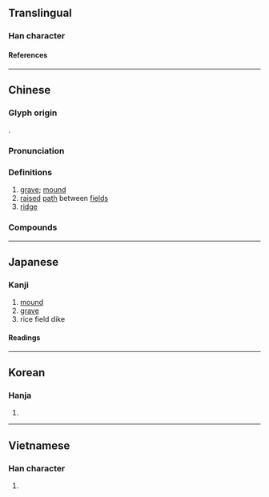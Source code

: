 {{also|垄}}
{{character info}}
{{character info|0xf942}}
==Translingual==

===Han character===
{{Han char|rn=32|rad=土|as=16|sn=19|four=01104|canj=YPG|ids=⿱龍土}}

====References====
{{Han ref|kx=0242.050|dkj=05591|dj=0482.010|hdz=10500.040|uh=58DF|ud=22751|bh=C362|bd=50018}}
{{Han ref|uh=F942}}

----

==Chinese==
{{zh-forms|s=垄|alt=壠}}

===Glyph origin===
{{Han etym}}
{{Han compound|龍|土|ls=psc|c1=p|c2=s|t2=earth}}.

===Pronunciation===
{{zh-pron
|m=lǒng
|c=lung5
|h=pfs=
|md=
|mn=lióng/lóng/qz:lěng/xm,zz:lēng
|mn_note=lióng - literary; lěng/lēng - vernacular; lóng - vernacular (俗)
|w=
|mc=y
|oc=y
|cat=n
}}

===Definitions===
{{zh-hanzi}}

# [[grave]]; [[mound]]
# [[raised]] [[path]] between [[field]]s
# [[ridge]]

===Compounds===
{{zh-der|壟斷|壟畝之臣|壟斷資本|壟墓|壟斷市場|丘壟|壟溝|壟斷獨登|壟作|入壟|瓦壟子|登壟|瓦壟|輟耕壟上|*後壟}}

----

==Japanese==

===Kanji===
{{ja-kanji|grade=|rs=土16}}

# [[mound]]
# [[grave]]
# rice field dike

====Readings====
{{ja-readings
|goon=る
|kanon=りょう
|kanyoon=ろう
|kun=うね-, おか-, つか-
}}

----

==Korean==

===Hanja===
{{ko-hanja|hangeul=롱|rv=rong|mr=rong}}

# {{rfdef|ko|sort=土16}}

----

==Vietnamese==

===Han character===
{{vi-readings|reading=lũng|rs=土16}}

# {{rfdef|vi|sort=土16}}